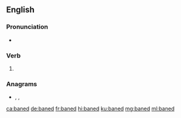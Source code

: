 ==English==

===Pronunciation===
* {{IPA|/beɪnd/|lang=en}}

===Verb===
{{head|en|verb form}}

# {{en-past of|bane}}

===Anagrams===
* {{l|en|ABEND}}, {{l|en|abend}}, {{l|en|Baden}}

[[ca:baned]]
[[de:baned]]
[[fr:baned]]
[[hi:baned]]
[[ku:baned]]
[[mg:baned]]
[[ml:baned]]